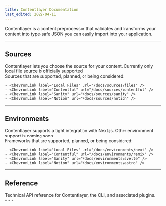 ```yaml
---
title: Contentlayer Documentation
last_edited: 2022-04-11
---
```


Contentlayer is a content preprocessor that validates and transforms your content into type-safe JSON you can easily import into your application.

<div className="mt-8 grid gap-6 md:grid-cols-2">
  <Card
    title="Getting Started"
    icon="rocket"
    link={{ url: '/docs/getting-started', label: 'Jump into it' }}
    subtitle="Get comfortable with the basics of Contentlayer by showing how we can quickly build a blog site using Next.js."
  />
  <Card
    title="Concepts"
    icon="info"
    link={{ url: '/docs/concepts', label: 'Learn more' }}
    subtitle="Learn about why you should use Contentlayer an get familiar with how it works under the hood."
  />
</div>

---

## Sources

<div className="grid gap-6 md:grid-cols-2 -mt-4">
  <div>
    Contentlayer lets you choose the source for your content. Currently only local file source is officially supported.
    <ChevronLink label="See all guides" url="/docs/sources" />
  </div>
  <div>
    Sources that are supported, planned, or being considered:

    - <ChevronLink label="Local Files" url="/docs/sources/files" />
    - <ChevronLink label="Contentful" url="/docs/sources/contentful" />
    - <ChevronLink label="Sanity" url="/docs/sources/sanity" />
    - <ChevronLink label="Notion" url="/docs/sources/notion" />

  </div>
</div>

---

## Environments

<div className="grid gap-6 md:grid-cols-2 -mt-4">
  <div>
    Contentlayer supports a tight integration with Next.js. Other environment support is coming soon.
    <ChevronLink label="See all guides" url="/docs/environments" />

  </div>
  <div>
    Frameworks that are supported, planned, or being considered:

    - <ChevronLink label="Local Files" url="/docs/environments/next" />
    - <ChevronLink label="Contentful" url="/docs/environments/remix" />
    - <ChevronLink label="Sanity" url="/docs/environments/svelte" />
    - <ChevronLink label="Notion" url="/docs/environments/astro" />

  </div>
</div>

---

## Reference

<div className="grid gap-6 md:grid-cols-2 -mt-4">
  <div>
    Technical API reference for Contentlayer, the CLI, and associated plugins.
    <ChevronLink label="See reference" url="/docs/reference" />

  </div>
  <div>
    - <ChevronLink label="Contentlayer CLI" url="/docs/reference/cli" />
    - <ChevronLink label="contentlayer/source-files" url="/docs/reference/source-files" />
    - <ChevronLink label="next-contentlayer" url="/docs/reference/next-contentlayer" />
  </div>
</div>
